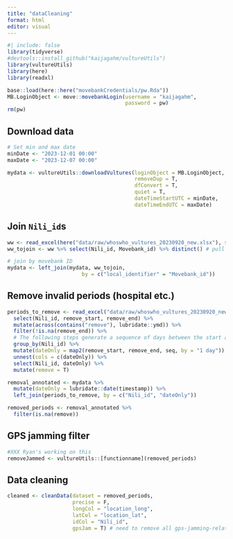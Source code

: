 ```yaml
---
title: "dataCleaning"
format: html
editor: visual
---
```


```r
#| include: false
library(tidyverse)
#devtools::install_github("kaijagahm/vultureUtils")
library(vultureUtils)
library(here)
library(readxl)
```

```r
base::load(here::here("movebankCredentials/pw.Rda"))
MB.LoginObject <- move::movebankLogin(username = "kaijagahm", 
                                      password = pw)
rm(pw)
```

## Download data

```r
# Set min and max date
minDate <- "2023-12-01 00:00"
maxDate <- "2023-12-07 00:00"

mydata <- vultureUtils::downloadVultures(loginObject = MB.LoginObject,
                                         removeDup = T, 
                                         dfConvert = T, 
                                         quiet = T, 
                                         dateTimeStartUTC = minDate,
                                         dateTimeEndUTC = maxDate)
```

## Join `Nili_id`s

```r
ww <- read_excel(here("data/raw/whoswho_vultures_20230920_new.xlsx"), sheet = "all gps tags")
ww_tojoin <- ww %>% select(Nili_id, Movebank_id) %>% distinct() # pull out just the names columns, nothing else, and remove any duplicates

# join by movebank ID
mydata <- left_join(mydata, ww_tojoin, 
                        by = c("local_identifier" = "Movebank_id"))
```

## Remove invalid periods (hospital etc.)

```r
periods_to_remove <- read_excel("data/raw/whoswho_vultures_20230920_new.xlsx", sheet = "periods_to_remove") %>%
  select(Nili_id, remove_start, remove_end) %>%
  mutate(across(contains("remove"), lubridate::ymd)) %>%
  filter(!is.na(remove_end)) %>%
  # The following steps generate a sequence of days between the start and end date, so we can then join them to the original data
  group_by(Nili_id) %>%
  mutate(dateOnly = map2(remove_start, remove_end, seq, by = "1 day")) %>%
  unnest(cols = c(dateOnly)) %>%
  select(Nili_id, dateOnly) %>%
  mutate(remove = T)

removal_annotated <- mydata %>%
  mutate(dateOnly = lubridate::date(timestamp)) %>%
  left_join(periods_to_remove, by = c("Nili_id", "dateOnly"))

removed_periods <- removal_annotated %>%
  filter(is.na(remove))
```

## GPS jamming filter

```r
#XXX Ryan's working on this
removeJammed <- vultureUtils::[functionname](removed_periods)
```

## Data cleaning

```r
cleaned <- cleanData(dataset = removed_periods,
                     precise = F, 
                     longCol = "location_long",
                     latCol = "location_lat",
                     idCol = "Nili_id",
                     gpsJam = T) # need to remove all gps-jamming-related things in this function
```
